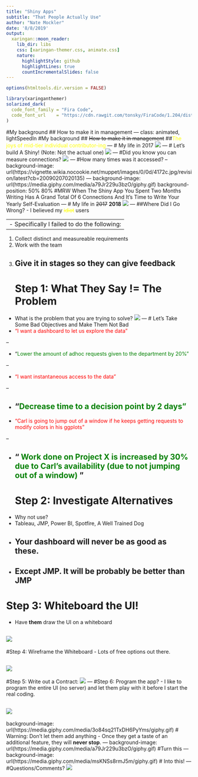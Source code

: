 ```yaml
---
title: "Shiny Apps"
subtitle: "That People Actually Use"  
author: "Nate Mockler"
date: '8/8/2019'
output:
  xaringan::moon_reader:
    lib_dir: libs
    css: [xaringan-themer.css, animate.css]
    nature:
      highlightStyle: github
      highlightLines: true
      countIncrementalSlides: false
---
```


```r
options(htmltools.dir.version = FALSE)
```

```r
library(xaringanthemer)
solarized_dark(
  code_font_family = "Fira Code",
  code_font_url    = "https://cdn.rawgit.com/tonsky/FiraCode/1.204/distr/fira_code.css"
)
```

#My background
## How to make it in management
---
class: animated, lightSpeedIn
#My background
## ~~How to make it in management~~
##<span style="color:yellow">The joys of mid-tier individual contributor-ing</span>
---
# My life in 2017
![](EMAIL2017.png)
---
# Let's build A Shiny! (Note: Not the actual one)
![](Shiny_Dashboard.png)
---
#Did you know you can measure connections?
![](application_metrics.png)
---
#How many times was it accessed?
--
background-image: url(https://vignette.wikia.nocookie.net/muppet/images/0/0d/4172c.jpg/revision/latest?cb=20090207020135)
---
background-image: url(https://media.giphy.com/media/a79Jr229u3bzO/giphy.gif)
background-position: 50% 80%
#MRW When The Shiny App You Spent Two Months Writing Has A Grand Total Of 6 Connections And It's Time to Write Your Yearly Self-Evaluation
---
# My life in ~~2017~~ **2018**
![](email2019.png)
---
##Where Did I Go Wrong?
- I believed my <span style="color:yellow">~~idiot~~</span> users

--
- Specifically I failed to do the following:
--

1. Collect distinct and measureable requirements
2. Work with the team
3. Give it in stages so they can give feedback
---
# Step 1: What They Say != The Problem
- What is the problem that you are trying to solve?
![](https://media.fromthegrapevine.com/assets/images/2017/2/sherlock-holmes-0223.jpg.824x0_q71_crop-scale.jpg)
---
# Let's Take Some Bad Objectives and Make Them Not Bad
- <span style="color:red">"I want a dashboard to let us explore the data" </span>

--

- "<span style="color:green">Lower the amount of adhoc requests given to the department by 20%" </span>

--

- <span style="color:red">"I want instantaneous access to the data" </span>

--

- "<span style="color:green">Decrease time to a decision point by 2 days" </span>
--

- <span style="color:red">"Carl is going to jump out of a window if he keeps getting requests to modify colors in his ggplots" </span>

--

- "<span style="color:green"> Work done on Project X is increased by 30% due to Carl's availability (due to not jumping out of a window) </span>"
---
# Step 2: Investigate Alternatives
- Why not use?
- Tableau, JMP, Power BI, Spotfire, A Well Trained Dog
- Your dashboard will never be as good as these.
--

- **Except JMP. It will be probably be better than JMP**
---

# Step 3: Whiteboard the UI!
- Have **them** draw the UI on a whiteboard

![](IMG_1860.JPG)
---

#Step 4: Wireframe the Whiteboard
- Lots of free options out there.

![](creed.png)
---
#Step 5: Write out a Contract:
![](Shiny_Contract.png)
---
#Step 6: Program the app?
- I like to program the entire UI (no server) and let them play with it before I start the real coding.

![](Shiny_In_Action.gif)
---
background-image: url(https://media.giphy.com/media/3o84sq21TxDH6PyYms/giphy.gif)
# Warning: Don't let them add anything
- Once they get a taste of an additional feature, they will **never stop**.
---
background-image: url(https://media.giphy.com/media/a79Jr229u3bzO/giphy.gif)
#Turn this
---
background-image: url(https://media.giphy.com/media/msKNSs8rmJ5m/giphy.gif)
# Into this!
---
#Questions/Comments?
![](question_pie_chart.png)



